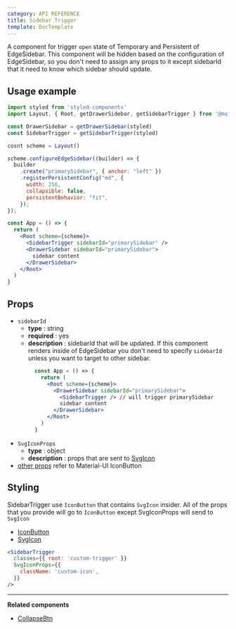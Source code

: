 ```yaml
---
category: API REFERENCE
title: Sidebar Trigger
template: DocTemplate
---
```


A component for trigger `open` state of Temporary and Persistent of EdgeSidebar.
This component will be hidden based on the configuration of EdgeSidebar, so you don't need to
assign any props to it except sidebarId that it need to know which sidebar should update.

## Usage example

```jsx
import styled from 'styled-components'
import Layout, { Root, getDrawerSidebar, getSidebarTrigger } from '@mui-treasury/layout';

const DrawerSidebar = getDrawerSidebar(styled)
const SidebarTrigger = getSidebarTrigger(styled)

cosnt scheme = Layout()

scheme.configureEdgeSidebar((builder) => {
  builder
    .create("primarySidebar", { anchor: "left" })
    .registerPersistentConfig("md", {
      width: 256,
      collapsible: false,
      persistentBehavior: "fit",
    });
});

const App = () => {
  return (
    <Root scheme={scheme}>
      <SidebarTrigger sidebarId="primarySidebar" />
      <DrawerSidebar sidebarId="primarySidebar">
        sidebar content
      </DrawerSidebar>
    </Root>
  )
}
```

## Props

- `sidebarId`
  - **type** : string
  - **required** : yes
  - **description** : sidebarId that will be updated. If this component renders inside of EdgeSidebar you don't need to specify `sidebarId`
    unless you want to target to other sidebar.
    ```jsx
      const App = () => {
        return (
          <Root scheme={scheme}>
            <DrawerSidebar sidebarId="primarySidebar">
              <SidebarTrigger /> // will trigger primarySidebar
              sidebar content
            </DrawerSidebar>
          </Root>
        )
      }
    ```
- `SvgIconProps`
  - **type** : object
  - **description** : props that are sent to [SvgIcon](https://material-ui.com/api/svg-icon/#props)
- [other props](https://material-ui.com/api/icon-button/#props) refer to Material-UI IconButton

## Styling

SidebarTrigger use `IconButton` that contains `SvgIcon` insider. All of the props that you provide will go to `IconButton` except SvgIconProps will send to `SvgIcon`

- [IconButton](https://material-ui.com/api/icon-button/#props)
- [SvgIcon](https://material-ui.com/api/svg-icon/#props)

```jsx
<SidebarTrigger
  classes={{ root: 'custom-trigger' }}
  SvgIconProps={{
    className: 'custom-icon',
  }}
/>
```

---

**Related components**

- [CollapseBtn](/layout/api-reference/collapse-btn)